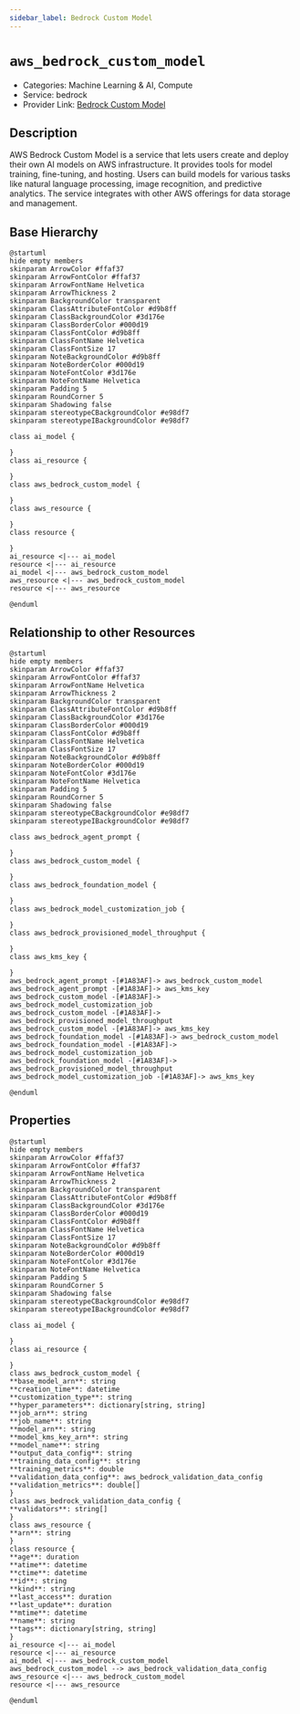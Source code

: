 ```yaml
---
sidebar_label: Bedrock Custom Model
---
```


# `aws_bedrock_custom_model`

- Categories: Machine Learning & AI, Compute
- Service: bedrock
- Provider Link: [Bedrock Custom Model](https://docs.aws.amazon.com/bedrock/latest/userguide/custom-models.html)

## Description

AWS Bedrock Custom Model is a service that lets users create and deploy their own AI models on AWS infrastructure. It provides tools for model training, fine-tuning, and hosting. Users can build models for various tasks like natural language processing, image recognition, and predictive analytics. The service integrates with other AWS offerings for data storage and management.

## Base Hierarchy

<ZoomPanPinch>

```kroki imgType="plantuml" imgAlt="Hierarchy of Bedrock Custom Model"
@startuml
hide empty members
skinparam ArrowColor #ffaf37
skinparam ArrowFontColor #ffaf37
skinparam ArrowFontName Helvetica
skinparam ArrowThickness 2
skinparam BackgroundColor transparent
skinparam ClassAttributeFontColor #d9b8ff
skinparam ClassBackgroundColor #3d176e
skinparam ClassBorderColor #000d19
skinparam ClassFontColor #d9b8ff
skinparam ClassFontName Helvetica
skinparam ClassFontSize 17
skinparam NoteBackgroundColor #d9b8ff
skinparam NoteBorderColor #000d19
skinparam NoteFontColor #3d176e
skinparam NoteFontName Helvetica
skinparam Padding 5
skinparam RoundCorner 5
skinparam Shadowing false
skinparam stereotypeCBackgroundColor #e98df7
skinparam stereotypeIBackgroundColor #e98df7

class ai_model {

}
class ai_resource {

}
class aws_bedrock_custom_model {

}
class aws_resource {

}
class resource {

}
ai_resource <|--- ai_model
resource <|--- ai_resource
ai_model <|--- aws_bedrock_custom_model
aws_resource <|--- aws_bedrock_custom_model
resource <|--- aws_resource

@enduml
```

</ZoomPanPinch>

## Relationship to other Resources

<ZoomPanPinch>

```kroki imgType="plantuml" imgAlt="Diagram of Bedrock Custom Model resource relationships"
@startuml
hide empty members
skinparam ArrowColor #ffaf37
skinparam ArrowFontColor #ffaf37
skinparam ArrowFontName Helvetica
skinparam ArrowThickness 2
skinparam BackgroundColor transparent
skinparam ClassAttributeFontColor #d9b8ff
skinparam ClassBackgroundColor #3d176e
skinparam ClassBorderColor #000d19
skinparam ClassFontColor #d9b8ff
skinparam ClassFontName Helvetica
skinparam ClassFontSize 17
skinparam NoteBackgroundColor #d9b8ff
skinparam NoteBorderColor #000d19
skinparam NoteFontColor #3d176e
skinparam NoteFontName Helvetica
skinparam Padding 5
skinparam RoundCorner 5
skinparam Shadowing false
skinparam stereotypeCBackgroundColor #e98df7
skinparam stereotypeIBackgroundColor #e98df7

class aws_bedrock_agent_prompt {

}
class aws_bedrock_custom_model {

}
class aws_bedrock_foundation_model {

}
class aws_bedrock_model_customization_job {

}
class aws_bedrock_provisioned_model_throughput {

}
class aws_kms_key {

}
aws_bedrock_agent_prompt -[#1A83AF]-> aws_bedrock_custom_model
aws_bedrock_agent_prompt -[#1A83AF]-> aws_kms_key
aws_bedrock_custom_model -[#1A83AF]-> aws_bedrock_model_customization_job
aws_bedrock_custom_model -[#1A83AF]-> aws_bedrock_provisioned_model_throughput
aws_bedrock_custom_model -[#1A83AF]-> aws_kms_key
aws_bedrock_foundation_model -[#1A83AF]-> aws_bedrock_custom_model
aws_bedrock_foundation_model -[#1A83AF]-> aws_bedrock_model_customization_job
aws_bedrock_foundation_model -[#1A83AF]-> aws_bedrock_provisioned_model_throughput
aws_bedrock_model_customization_job -[#1A83AF]-> aws_kms_key

@enduml
```

</ZoomPanPinch>

## Properties

<ZoomPanPinch>

```kroki imgType="plantuml" imgAlt="Diagram of Bedrock Custom Model data model"
@startuml
hide empty members
skinparam ArrowColor #ffaf37
skinparam ArrowFontColor #ffaf37
skinparam ArrowFontName Helvetica
skinparam ArrowThickness 2
skinparam BackgroundColor transparent
skinparam ClassAttributeFontColor #d9b8ff
skinparam ClassBackgroundColor #3d176e
skinparam ClassBorderColor #000d19
skinparam ClassFontColor #d9b8ff
skinparam ClassFontName Helvetica
skinparam ClassFontSize 17
skinparam NoteBackgroundColor #d9b8ff
skinparam NoteBorderColor #000d19
skinparam NoteFontColor #3d176e
skinparam NoteFontName Helvetica
skinparam Padding 5
skinparam RoundCorner 5
skinparam Shadowing false
skinparam stereotypeCBackgroundColor #e98df7
skinparam stereotypeIBackgroundColor #e98df7

class ai_model {

}
class ai_resource {

}
class aws_bedrock_custom_model {
**base_model_arn**: string
**creation_time**: datetime
**customization_type**: string
**hyper_parameters**: dictionary[string, string]
**job_arn**: string
**job_name**: string
**model_arn**: string
**model_kms_key_arn**: string
**model_name**: string
**output_data_config**: string
**training_data_config**: string
**training_metrics**: double
**validation_data_config**: aws_bedrock_validation_data_config
**validation_metrics**: double[]
}
class aws_bedrock_validation_data_config {
**validators**: string[]
}
class aws_resource {
**arn**: string
}
class resource {
**age**: duration
**atime**: datetime
**ctime**: datetime
**id**: string
**kind**: string
**last_access**: duration
**last_update**: duration
**mtime**: datetime
**name**: string
**tags**: dictionary[string, string]
}
ai_resource <|--- ai_model
resource <|--- ai_resource
ai_model <|--- aws_bedrock_custom_model
aws_bedrock_custom_model --> aws_bedrock_validation_data_config
aws_resource <|--- aws_bedrock_custom_model
resource <|--- aws_resource

@enduml
```

</ZoomPanPinch>
